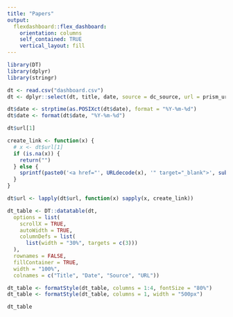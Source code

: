 ```yaml
---
title: "Papers"
output: 
  flexdashboard::flex_dashboard:
    orientation: columns
    self_contained: TRUE
    vertical_layout: fill
---
```


```r
library(DT)
library(dplyr)
library(stringr)
```


```r
dt <- read.csv("dashboard.csv")
dt <- dplyr::select(dt, title, date, source = dc_source, url = prism_url)

dt$date <- strptime(as.POSIXct(dt$date), format = "%Y-%m-%d")
dt$date <- format(dt$date, "%Y-%m-%d")

dt$url[1]

create_link <- function(x) {
  # x <- dt$url[1]
  if (is.na(x)) {
    return("")
  } else {
    sprintf(paste0('<a href="', URLdecode(x), '" target="_blank">', substr(x, 1, 25), "</a>"))
  }
}

dt$url <- lapply(dt$url, function(x) sapply(x, create_link))

dt_table <- DT::datatable(dt,
  options = list(
    scrollX = TRUE,
    autoWidth = TRUE,
    columnDefs = list(
      list(width = "30%", targets = c(3)))
  ),
  rownames = FALSE,
  fillContainer = TRUE,
  width = "100%",
  colnames = c("Title", "Date", "Source", "URL"))

dt_table <- formatStyle(dt_table, columns = 1:4, fontSize = "80%")
dt_table <- formatStyle(dt_table, columns = 1, width = "500px")

dt_table
```
